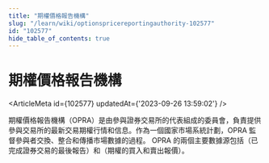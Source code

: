 ```yaml
---
title: "期權價格報告機構"
slug: "/learn/wiki/optionspricereportingauthority-102577"
id: "102577"
hide_table_of_contents: true
---
```



# 期權價格報告機構

<ArticleMeta id={102577} updatedAt={'2023-09-26 13:59:02'} />
<div className='border-solid border-b border-t-0 my-4 border-[var(--ifm-color-gray-300)]' />

期權價格報告機構（OPRA）是由參與證券交易所的代表組成的委員會，負責提供參與交易所的最新交易期權行情和信息。作為一個國家市場系統計劃，OPRA 監督參與者交換、整合和傳播市場數據的過程。 OPRA 的兩個主要數據源包括（已完成證券交易的最後報告）和（期權的買入和賣出報價）。
